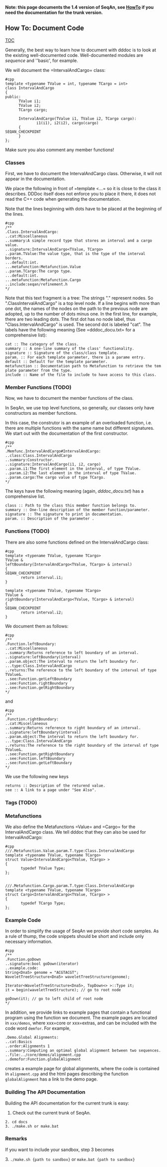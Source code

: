 
'''Note: this page documents the 1.4 version of SeqAn, see [[HowTo]] if you need the documentation for the trunk version.'''
== How To: Document Code ==

[[TOC]]

Generally, the best way to learn how to document with dddoc is to look at the existing well-documented code.
Well-documented modules are ''sequence'' and ''basic', for example.

We will document the =IntervalAndCargo= class:

<pre>
#cpp
template <typename TValue = int, typename TCargo = int>
class IntervalAndCargo
{
public:
	  TValue i1;
	  TValue i2;
	  TCargo cargo;

	  IntervalAndCargo(TValue i1, TValue i2, TCargo cargo):
			  i1(i1), i2(i2), cargo(cargo)
	  {
SEQAN_CHECKPOINT
	  }
};
</pre>

Make sure you also comment any member functions!

=== Classes ===

First, we have to document the IntervalAndCargo class.
Otherwise, it will not appear in the documentation.

We place the following in front of =template <...= so it is close to the class it describes.
DDDoc itself does not enforce you to place it there, it does not read the C++ code when generating the documentation.

Note that the lines beginning with dots have to be placed at the beginning of the lines.

<pre>
#cpp
/**
.Class.IntervalAndCargo:
..cat:Miscellaneous
..summary:A simple record type that stores an interval and a cargo value.
..signature:IntervalAndCargo<TValue, TCargo>
..param.TValue:The value type, that is the type of the interval borders.
...default:int.
...metafunction:Metafunction.Value
..param.TCargo:The cargo type.
...default:int.
...metafunction:Metafunction.Cargo
..include:seqan/refinement.h
*/
</pre>

Note that this text fragment is a tree: The strings ".<string>" represent nodes.
So ".ClassIntervalAndCargo" is a top level node.
If a line begins with more than one dot, the names of the nodes on the path to the previous node are adopted, up to the number of dots minus one.
In the first line, for example, there are two leading dots.
The first dot has no node label, thus "Class.IntervalAndCargo" is used.
The second dot is labeled "cat".
The labels have the following meaning (See =dddoc_docu.txt= for a comprehensive list):

 cat :: The category of the class.
 summary :: A one-line summary of the class' functionality.
 signature :: Signature of the class/class template.
 param.<type> :: For each template parameter, there is a parame entry.
 default :: Default for the template parameter.
 metafunction :: Documentation path to Metafunction to retrieve the template parameter from the type.
 include :: Name of the file to include to have access to this class.

=== Member Functions (TODO) ===

Now, we have to document the member functions of the class.

In SeqAn, we use top level functions, so generally, our classes only have constructors as member functions.

In this case, the construtor is an example of an overloaded function, i.e. there are multiple functions with the same name but different signatures.
We start out with the documentation of the first constructor.

<pre>
#cpp
/**
.Memfunc.IntervalAndCargo#IntervalAndCargo:
..class:Class.IntervalAndCargo
..summary:Constructor.
..signature:IntervalAndCargo(i1, i2, cargo)
..param.i1:The first element in the interval, of type TValue.
..param.i2:The last element in the interval of type TValue.
..param.cargo:The cargo value of type TCargo.
*/
</pre>

The keys have the following meaning (again, ''dddoc_docu.txt'') has a comprehensive list.

 class :: Path to the class this member function belongs to.
 summary :: One-line description of the member function/parameter.
 signature :: The signature to print in documentation.
 param.<name> :: Description of the parameter <name>.

=== Functions (TODO) ===

There are also some functions defined on the IntervalAndCargo class:

<pre>
#cpp
template <typename TValue, typename TCargo>
TValue &
leftBoundary(IntervalAndCargo<TValue, TCargo> & interval)
{
SEQAN_CHECKPOINT
	   return interval.i1;
}

template <typename TValue, typename TCargo>
TValue &
rightBoundary(IntervalAndCargo<TValue, TCargo> & interval)
{
SEQAN_CHECKPOINT
	   return interval.i2;
}
</pre>

We document them as follows:

<pre>
#cpp
/**
.Function.leftBoundary:
..cat:Miscellaneous
..summary:Returns reference to left boundary of an interval.
..signature:leftBoundary(interval)
..param.object:The interval to return the left boundary for.
...type:Class.IntervalAndCargo
..returns:The reference to the left boundary of the interval of type TValue&.
..see:Function.getLeftBoundary
..see:Function.rightBoundary
..see:Function.getRightBoundary
*/
</pre>
and
<pre>
#cpp
/**
.Function.rightBoundary:
..cat:Miscellaneous
..summary:Returns reference to right boundary of an interval.
..signature:leftBoundary(interval)
..param.object:The interval to return the left boundary for.
...type:Class.IntervalAndCargo
..returns:The reference to the right boundary of the interval of type TValue&.
..see:Function.getRightBoundary
..see:Function.leftBoundary
..see:Function.getLeftBoundary
*/
</pre>

We use the following new keys

 returns :: Description of the returend value.
 see :: A link to a page under "See Also".

=== Tags (TODO) ===

=== Metafunctions ===

We also define the Metafunctions =Value= and =Cargo= for the IntervalAndCargo class.
We tell dddoc that they can also be used for IntervalAndCargo:

<pre>
#cpp
///.Metafunction.Value.param.T.type:Class.IntervalAndCargo
template <typename TValue, typename TCargo>
struct Value<IntervalAndCargo<TValue, TCargo> >
{
	   typedef TValue Type;
};


///.Metafunction.Cargo.param.T.type:Class.IntervalAndCargo
template <typename TValue, typename TCargo>
struct Cargo<IntervalAndCargo<TValue, TCargo> >
{
	   typedef TCargo Type;
};
</pre>

=== Example Code ===

In order to simplify the usage of SeqAn we provide short code samples. As a rule of thump, the code snippets should be short and include only necessary information.


<pre>
#cpp
/**
.Function.goDown
..signature:bool goDown(iterator)
..example.code:
String<Dna5> genome = "ACGTACGT";
WaveletTreeStructure<Dna5> waveletTreeStructure(genome);

Iterator<WaveletTreeStructure<Dna5>, TopDown<> >::Type it;
it = begin(waveletTreeStructure); // go to root node

goDown(it); // go to left child of root node
*/
</pre>

In addition, we provide links to example pages that contain a functional program using the function we document. The example pages are located in <tt>xxx/demos</tt>, where xxx=core or xxx=extras, and can be included with the code word <tt>demfor</tt>. For example,

<pre>
.Demo.Global Alignments:
..cat:Basics
..order:Alignments 1
..summary:Computing an optimal global alignment between two sequences.
..file:../core/demos/alignment.cpp
..demofor:Function.globalAlignment
</pre>

creates a example page for global alignments, where the code is contained in <tt>alignment.cpp</tt> and the html pages describing the function <tt>globalAlignment</tt> has a link to the demo page.

=== Building The API Documentation ===

Building the API documentation for the current trunk is easy:

#Check out the current trunk of SeqAn.
 2. <tt>cd docs</tt>
 3. <tt>./make.sh</tt> or <tt>make.bat</tt>

=== Remarks ===

If you want to include your sandbox, step 3 becomes

3. <tt>./make.sh {path to sandbox}</tt> or <tt>make.bat {path to sandbox}</tt>



{{TracNotice|{{PAGENAME}}}}